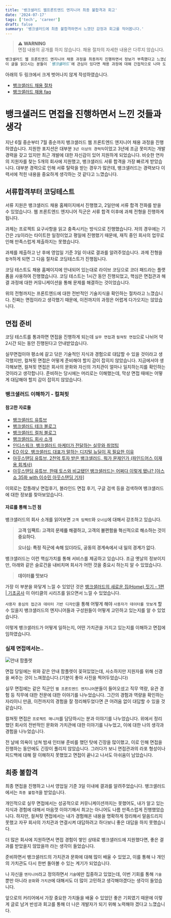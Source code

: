 ```yaml
---
title: '뱅크샐러드 웹프론트엔드 엔지니어 최종 불합격과 회고'
date: '2024-07-17'
tags: ['tech', 'career']
draft: false
summary: '뱅크샐러드에 최종 불합격하면서 느꼈던 감정과 회고를 적어봅니다.'
---
```


> ⚠️ **WARNING**  
> 면접 내용의 공개를 하지 않습니다.
> 채용 절차의 자세한 내용은 다루지 않습니다.

```markdown
뱅크샐러드 웹 프론트엔드 엔지니어 채용 과정을 최종까지 진행하면서 정보가 부족했다고 느꼈습니다.
이 글을 읽으시는 분들이 `뱅크샐러드`에 관심이 있다면 채용 과정에 대해 간접적으로 나마 도움을 받으셨으면 좋겠습니다.
```

아래의 두 링크에서 크게 벗어나지 않게 작성하였습니다.

- [뱅크샐러드 채용 절차](https://blog.banksalad.com/pnc/recruiting-process/)
- [뱅크샐러드 채용 faq](https://blog.banksalad.com/pnc/culture-faq/)

# 뱅크샐러드 면접을 진행하면서 느낀 것들과 생각

지난 6월 중순부터 7월 중순까지 뱅크샐러드 웹 프론트엔드 엔지니어 채용 과정을 진행하였습니다.
지원한 포지션은 대부분 `3년 이상의 경력직`이었고 3년에 조금 못미치는 개발 경력을 갖고 있지만 최근 개발에 대한 자신감이 있어 지원하게 되었습니다.
비슷한 연차의 지원자를 찾는 5개의 회사에 지원했고, 뱅크샐러드 서류 합격을 가장 빠르게 받았습니다.
대부분 경력으로 인해 서류 탈락을 받는 경우가 많은데, 뱅크샐러드는 경력보다 이력서에 적힌 내용을 중요하게 생각하는 것 같다고 느꼈습니다.

## 서류합격부터 코딩테스트

서류 지원은 뱅크샐러드 채용 홈페이지에서 진행했고, 2일만에 서류 합격 전화를 받을 수 있었습니다.
웹 프론트엔드 엔지니어 직군은 서류 합격 이후에 과제 전형을 진행하게 됩니다.

과제는 프로젝트 요구사항을 읽고 충족시키는 방식으로 진행했습니다.
저의 경우에는 기간은 `2일`이라는 타이트한 일정이었고 평일에 진행했기 때문에, 재직 중인 회사의 업무로 인해 만족스럽게 제출하지는 못했습니다.

과제를 제출하고 난 후에 영업일 기준 3일 이내로 결과를 알려주었습니다.
과제 전형을 `합격`하게 되면 그 다음 절차로 코딩테스트가 진행됩니다.

코딩 테스트도 채용 홈페이지에 안내되어 있는대로 라이브 코딩으로 코더 패드라는 플랫폼을 사용하여 진행했습니다.
코딩 테스트는 1시간 동안 진행되었고, 핵심은 면접관과 해결 과정에 대한 커뮤니케이션을 통해 문제를 해결하는 것이었습니다.

위의 전형까지는 프론트엔드에 대한 전반적인 기술지식을 확인하는 절차라고 느꼈습니다.
진짜는 면접이라고 생각했기 때문에, 이전까지의 과정은 어렵게 다가오지는 않았습니다.

## 면접 준비

코딩 테스트를 통과하면 면접을 진행하게 되는데 `실무 면접`과 `컬쳐핏 면접`으로 나뉘어 약 2시간 되는 동안 진행된다고 안내받았습니다.

실무면접이야 평소에 갈고 닦은 기술적인 지식과 경험으로 대답할 수 있을 것이라고 생각했지만, 컬쳐핏 면접은 어떻게 준비해야 할지 감이 잡히지 않았습니다.
지금에서야 생각해보면, 컬쳐핏 면접은 회사의 문화와 자신의 가치관이 얼마나 일치하는지를 확인하는 것이라고 생각합니다.
준비하는 당시에는 머리로는 이해했는데, 막상 면접 때에는 어떻게 대답해야 할지 감이 잡히지 않았습니다.

### 뱅크샐러드 이해하기 - 컬쳐핏

#### 참고한 자료들

- [뱅크샐러드 유튜브](https://www.youtube.com/@banksalad)
- [뱅크샐러드 테크 블로그](https://blog.banksalad.com/tech)
- [뱅크샐러드 컬처 블로그](https://blog.banksalad.com/pnc)
- [뱅크샐러드 회사 소개](https://corp.banksalad.com/)
- [인디스워크, 뱅크샐러드 마케터가 전달하는 실무와 취업팁](https://www.youtube.com/watch?v=oX6B_1w1UF4&t=472s)
- [EO 이오, 뱅크샐러드 대표가 말하는 디지털 뉴딜이 꼭 필요한 이유](https://www.youtube.com/watch?v=J0PMdKmRVvw)
- [아웃스탠딩 유튜브, 2천억 투자 받은 뱅크샐러드, 뭐가 문제인가 (파인드어스 이재용 회계사)](https://www.youtube.com/watch?v=kJIgnbaup0I)
- [아웃스탠딩 유튜브, 한때 토스와 비교됐던 뱅크샐러드는 어쩌다 이렇게 됐나? [아스쇼 35화 with 이수민 아웃스탠딩 기자]](https://www.youtube.com/watch?v=UhRbmGZsMcI)

이외로는 잡플래닛 면접후기, 블라인드 면접 후기, 구글 검색 등을 검색하여 뱅크샐러드에 대한 정보를 찾아보았습니다.

#### 자료를 통해 느낀 점

뱅크샐러드의 회사 소개를 읽어보면 `고객 임팩트`와 `오너십`에 대해서 강조하고 있습니다.

> **고객 임팩트: 고객의 문제를 해결하고, 고객의 불편함을 혁신적으로 해소하는 것이 중요하다.**
>
> **오너십: 특정 직군에 속해 있더라도, 공동의 경계속에서 내 일의 경계가 없다.**

뱅크샐러드는 이런 핵심가치를 통해 서비스를 제공하고 있습니다.
조금 옛날의 정보이지만, 아래와 같은 슬로건을 내비치며 회사가 어떤 것을 중요시 하는지 알 수 있었습니다.

> **데이터를 맛보다**

가장 이 부분을 와닿게 느낄 수 있었던 것은 [뱅크샐러드의 새로운 집(Home) 짓기 - 1편 | 기초공사](https://blog.banksalad.com/tech/building-brand-new-home-1/) 이 아티클의 시리즈를 읽으면서 느낄 수 있었습니다.

`사용자 중심의 접근과 데이터 기반 디자인`을 통해 어떻게 해야 `사용자가 데이터를 맛보게` 할 수 있을지
뱅크샐러드의 엔지니어들과 구성원들이 어떻게 고민하고 있는지를 알 수 있었습니다.

이렇게 뱅크샐러드가 어떻게 일하는지, 어떤 가치관을 가지고 있는지를 이해하고 면접에 임하였습니다.

### 실제 면접에서는..

![안내 팜플렛](/static/images/banksalad-failure/banksalad-interview.jpg)

면접 당일에는 위와 같은 안내 팜플렛이 꽂혀있었는데, 사소하지만 지원자를 위해 신경을 써주는 것이 느껴졌습니다.(기분이 좋아 사진을 찍어두었습니다)

실무 면접에는 같은 직군인 `웹 프론트엔드 엔지니어`분들이 들어오셨고 직무 역량, 유관 경험 등 직무에 대한 전문에 대한 이야기를 나누었습니다.
그간의 경험과 역량을 확인하는 자리이니 만큼, 이전까지의 경험을 잘 정리해두었다면 큰 어려움 없이 대답할 수 있을 것 같습니다.

컬쳐핏 면접은 `프로젝트 매니저`를 담당하시는 분과 이야기를 나누었습니다.
위에서 정리했던 회사의 전반적인 문화와 가치관에 대한 이야기를 나누었고, 이에 대한 나의 생각과 경험을 나누었습니다.

전 날에 의욕이 넘쳐 밤새 인터뷰 준비를 했던 탓에 긴장을 많이했고, 이로 인해 면접을 진행하는 동안에도 긴장이 풀리지 않았습니다.
그러다가 보니 면접관과의 라포 형성이나 피드백에 대해 잘 이해하지 못했었고 면접이 끝나고 나서도 아쉬움이 남았습니다.

## 최종 불합격

최종 면접을 진행하고 나서 영업일 기준 3일 이내에 결과를 알려주었습니다.
뱅크샐러드에서는 `최종 불합격`을 받았습니다.

개인적으로 실무 면접에서는 성공적으로 커뮤니케이션까지는 못했어도, 내가 알고 있는 지식과 경험에 대해서 마음껏 이야기해서 최고는 아니어도 나름 만족스럽게 진행했었습니다.
하지만, 컬쳐핏 면접에서는 내가 경험해온 내용을 명확하게 정리해서 말씀드리지 못했고 자꾸 회사의 가치관과 연결시켜 대답하려고 하다보니 좋은 대답을 하지 못했습니다.

더 많은 회사에 지원하면서 면접 경험이 쌓인 상태로 뱅크샐러드에 지원했다면, 좋은 결과를 받았을지 않았을까 라는 생각이 들었습니다.

준비하면서 뱅크샐러드의 가치관과 문화에 대해 많이 배울 수 있었고, 이를 통해 나 개인의 가치관도 다시 한번 돌아볼 수 있는 계기가 되었습니다.

나 자신을 `엔지니어`라고 정의하면서 `기술`에만 집중하고 있었는데, 이번 기회를 통해 `기술` 뿐만 아니라 `문화`와 `가치관`에 대해서도 더 많이 고민하고 생각해야겠다는 생각이 들었습니다.

앞으로의 커리어에서 가장 중요한 가치들을 배울 수 있었던 좋은 기회였기 때문에 이렇게 글로 남겨 반성과 회고를 통해 더 나은 개발자가 되기 위해 노력해야 겠다고 느꼈습니다.
